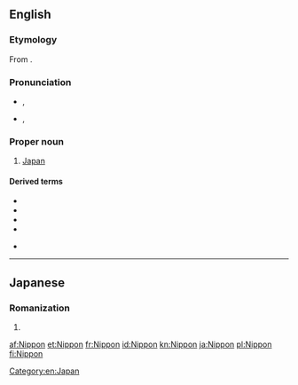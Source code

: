 {{also|nippon}}
==English==

===Etymology===
From {{etyl|ja|en}} {{term|日本|tr=Nippon|lang=ja}}.

===Pronunciation===
* {{a|UK}} {{enPR|nĭʹpŏn}}, {{IPA|/ˈnɪpɒn/|[ˈnɪpɒn]}}
* {{a|US}} {{enPR|nĭpŏnʹ}}, {{IPA|/nɪˈpɑn/|[nɪˈpʰɑn]}}

===Proper noun===
{{en-proper noun|-}}

# [[Japan]]

====Derived terms====
* {{l|en|Nipponese}}
* {{l|en|Nipponic}}
* {{l|en|Nipponism}}
* {{l|en|Nipponize}}
* {{l|en|Nip}} {{qualifier|pejorative}}

[[Category:en:Japan]]

----

==Japanese==

===Romanization===
{{ja-romaji}}

# {{ja-romanization of|にっぽん}}

[[af:Nippon]]
[[et:Nippon]]
[[fr:Nippon]]
[[id:Nippon]]
[[kn:Nippon]]
[[ja:Nippon]]
[[pl:Nippon]]
[[fi:Nippon]]